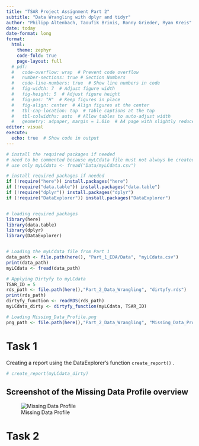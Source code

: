 ```yaml
---
title: "TSAR Project Assignment Part 2"
subtitle: "Data Wrangling with dplyr and tidyr"
author: "Philipp Altenbach, Taoufik Brinis, Ronny Grieder, Ryan Kreis"
date: today
date-format: long
format:
  html:
    theme: zephyr
    code-fold: true
    page-layout: full
  # pdf:
  #   code-overflow: wrap  # Prevent code overflow
  #   number-sections: true # Section Numbers
  #   code-line-numbers: true  # Show line numbers in code
  #   fig-width: 7  # Adjust figure width
  #   fig-height: 5  # Adjust figure height
  #   fig-pos: "H"  # Keep figures in place
  #   fig-align: center  # Align figures at the center
  #   tbl-cap-location: top  # Table captions at the top
  #   tbl-colwidths: auto  # Allow tables to auto-adjust width
  #   geometry: a4paper, margin = 1.0in  # A4 page with slightly reduced margins
editor: visual
execute:
  echo: true  # Show code in output
---
```


```r
# install the required packages if needed
# need to be commented because myLCdata file must not always be created again
# use only myLCdata <- fread("Data/myLCdata.csv")

# install required packages if needed
if (!require("here")) install.packages("here")
if (!require("data.table")) install.packages("data.table")
if (!require("dplyr")) install.packages("dplyr")
if (!require("DataExplorer")) install.packages("DataExplorer")


# loading required packages
library(here)
library(data.table)
library(dplyr)
library(DataExplorer)


# Loading the myLCdata file from Part 1
data_path <- file.path(here(), "Part_1_EDA/Data", "myLCdata.csv")
print(data_path)
myLCdata <- fread(data_path)

# Applying Dirtyfy to myLCdata
TSAR_ID = 5
rds_path <- file.path(here(),"Part_2_Data_Wrangling", "dirtyfy.rds")
print(rds_path)
dirtyfy_function <- readRDS(rds_path)
myLCdata_dirty <- dirtyfy_function(myLCdata, TSAR_ID)

# Loading Missing_Data_Profile.png
png_path <- file.path(here(),"Part_2_Data_Wrangling", "Missing_Data_Profile.png")
```

# Task 1

Creating a report using the DataExplorer's function `create_report()` .

```r
# create_report(myLCdata_dirty)
```

## Screenshot of the Missing Data Profile overview

![Missing Data Profile](Missing_Data_Profile.png)

# Task 2
